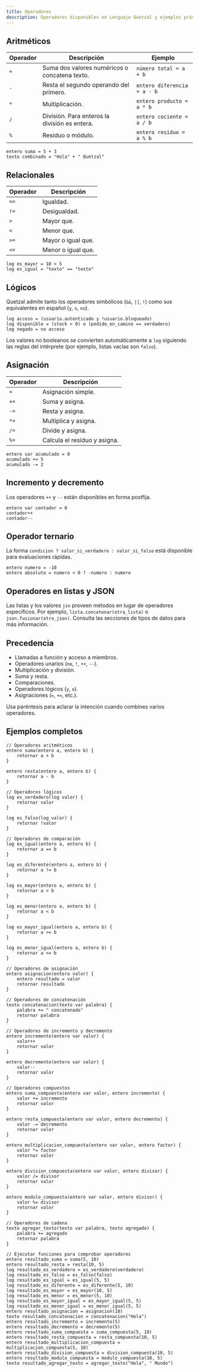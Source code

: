 ```yaml
---
title: Operadores
description: Operadores disponibles en Lenguaje Quetzal y ejemplos prácticos de uso.
---
```


## Aritméticos

| Operador | Descripción | Ejemplo |
|----------|-------------|---------|
| `+` | Suma dos valores numéricos o concatena texto. | `número total = a + b`
| `-` | Resta el segundo operando del primero. | `entero diferencia = a - b`
| `*` | Multiplicación. | `entero producto = a * b`
| `/` | División. Para enteros la división es entera. | `entero cociente = a / b`
| `%` | Residuo o módulo. | `entero residuo = a % b`

```qz
entero suma = 5 + 3
texto combinado = "Hola" + " Quetzal"
```

## Relacionales

| Operador | Descripción |
|----------|-------------|
| `==` | Igualdad.
| `!=` | Desigualdad.
| `>`  | Mayor que.
| `<`  | Menor que.
| `>=` | Mayor o igual que.
| `<=` | Menor o igual que.

```qz
log es_mayor = 10 > 5
log es_igual = "texto" == "texto"
```

## Lógicos

Quetzal admite tanto los operadores simbólicos (`&&`, `||`, `!`) como sus equivalentes en español (`y`, `o`, `no`).

```qz
log acceso = (usuario.autenticado y !usuario.bloqueado)
log disponible = (stock > 0) o (pedido_en_camino == verdadero)
log negado = no acceso
```

Los valores no booleanos se convierten automáticamente a `log` siguiendo las reglas del intérprete (por ejemplo, listas vacías son `falso`).

## Asignación

| Operador | Descripción |
|----------|-------------|
| `=` | Asignación simple.
| `+=` | Suma y asigna.
| `-=` | Resta y asigna.
| `*=` | Multiplica y asigna.
| `/=` | Divide y asigna.
| `%=` | Calcula el residuo y asigna.

```qz
entero var acumulado = 0
acumulado += 5
acumulado -= 2
```

## Incremento y decremento

Los operadores `++` y `--` están disponibles en forma postfija.

```qz
entero var contador = 0
contador++
contador--
```

## Operador ternario

La forma `condicion ? valor_si_verdadero : valor_si_falso` está disponible para evaluaciones rápidas.

```qz
entero numero = -10
entero absoluto = numero < 0 ? -numero : numero
```

## Operadores en listas y JSON

Las listas y los valores `jsn` proveen métodos en lugar de operadores específicos. Por ejemplo, `lista.concatenar(otra_lista)` o `json.fusionar(otro_json)`. Consulta las secciones de tipos de datos para más información.

## Precedencia

- Llamadas a función y acceso a miembros.
- Operadores unarios (`no`, `!`, `++`, `--`).
- Multiplicación y división.
- Suma y resta.
- Comparaciones.
- Operadores lógicos (`y`, `o`).
- Asignaciones (`=`, `+=`, etc.).

Usa paréntesis para aclarar la intención cuando combines varios operadores.

## Ejemplos completos

```qz
// Operadores aritméticos
entero suma(entero a, entero b) {
	retornar a + b
}

entero resta(entero a, entero b) {
	retornar a - b
}

// Operadores lógicos
log es_verdadero(log valor) {
	retornar valor
}

log es_falso(log valor) {
	retornar !valor
}

// Operadores de comparación
log es_igual(entero a, entero b) {
	retornar a == b
}

log es_diferente(entero a, entero b) {
	retornar a != b
}

log es_mayor(entero a, entero b) {
	retornar a > b
}

log es_menor(entero a, entero b) {
	retornar a < b
}

log es_mayor_igual(entero a, entero b) {
	retornar a >= b
}

log es_menor_igual(entero a, entero b) {
	retornar a <= b
}

// Operadores de asignación
entero asignacion(entero valor) {
	entero resultado = valor
	retornar resultado
}

// Operadores de concatenación
texto concatenacion(texto var palabra) {
	palabra += " concatenado"
	retornar palabra
}

// Operadores de incremento y decremento
entero incremento(entero var valor) {
	valor++
	retornar valor
}

entero decremento(entero var valor) {
	valor--
	retornar valor
}

// Operadores compuestos
entero suma_compuesta(entero var valor, entero incremento) {
	valor += incremento
	retornar valor
}

entero resta_compuesta(entero var valor, entero decremento) {
	valor -= decremento
	retornar valor
}

entero multiplicacion_compuesta(entero var valor, entero factor) {
	valor *= factor
	retornar valor
}

entero division_compuesta(entero var valor, entero divisor) {
	valor /= divisor
	retornar valor
}

entero modulo_compuesta(entero var valor, entero divisor) {
	valor %= divisor
	retornar valor
}

// Operadores de cadena
texto agregar_texto(texto var palabra, texto agregado) {
	palabra += agregado
	retornar palabra
}

// Ejecutar funciones para comprobar operadores
entero resultado_suma = suma(5, 10)
entero resultado_resta = resta(10, 5)
log resultado_es_verdadero = es_verdadero(verdadero)
log resultado_es_falso = es_falso(falso)
log resultado_es_igual = es_igual(5, 5)
log resultado_es_diferente = es_diferente(5, 10)
log resultado_es_mayor = es_mayor(10, 5)
log resultado_es_menor = es_menor(5, 10)
log resultado_es_mayor_igual = es_mayor_igual(5, 5)
log resultado_es_menor_igual = es_menor_igual(5, 5)
entero resultado_asignacion = asignacion(10)
texto resultado_concatenacion = concatenacion("Hola")
entero resultado_incremento = incremento(5)
entero resultado_decremento = decremento(5)
entero resultado_suma_compuesta = suma_compuesta(5, 10)
entero resultado_resta_compuesta = resta_compuesta(10, 5)
entero resultado_multiplicacion_compuesta = multiplicacion_compuesta(5, 10)
entero resultado_division_compuesta = division_compuesta(10, 5)
entero resultado_modulo_compuesta = modulo_compuesta(10, 5)
texto resultado_agregar_texto = agregar_texto("Hola", " Mundo")
```
